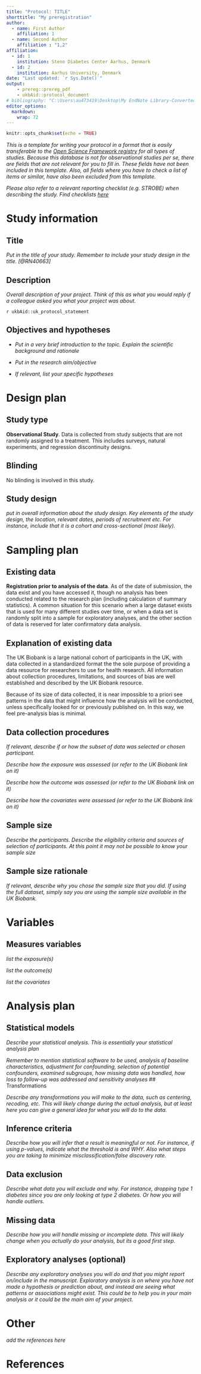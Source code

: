 ```yaml
---
title: "Protocol: TITLE"
shorttitle: "My preregistration"
author: 
  - name: First Author
    affiliation: 1
  - name: Second Author
    affiliation : "1,2"
affiliation:
  - id: 1
    institution: Steno Diabetes Center Aarhus, Denmark
  - id: 2
    institution: Aarhus University, Denmark
date: "Last updated: `r Sys.Date()`"
output: 
    - prereg::prereg_pdf
    - ukbAid::protocol_document
# bibliography: "C:\Users\au473419\Desktop\My EndNote Library-Converted Copy.bib"
editor_options: 
  markdown: 
    wrap: 72
---
```


```r
knitr::opts_chunk$set(echo = TRUE)
```

*This is a template for writing your protocol in a format that is easily
transferable to the [Open Science Framework registry](https://osf.io/)
for all types of studies. Because this database is not for observational
studies per se, there are fields that are not relevant for you to fill
in. These fields have not been included in this template. Also, all
fields where you have to check a list of items or similar, have also
been excluded from this template.*

*Please also refer to a relevant reporting checklist (e.g. STROBE) when
describing the study. Find checklists
[here](https://www.equator-network.org/)*

# Study information

## Title

*Put in the title of your study. Remember to include your study design
in the title. [@RN40663]*

## Description

*Overall description of your project. Think of this as what you would
reply if a colleague asked you what your project was about.*

<!-- NOTE: Keep the inline R code below. This inserts the standard UKB statement. -->

`r ukbAid::uk_protocol_statement`

## Objectives and hypotheses

-   *Put in a very brief introduction to the topic. Explain the
    scientific background and rationale*

-   *Put in the research aim/objective*

-   *If relevant, list your specific hypotheses*

# Design plan

## Study type

<!-- Note: Leave the below text here. -->

**Observational Study**. Data is collected from study subjects that are
not randomly assigned to a treatment. This includes surveys, natural
experiments, and regression discontinuity designs.

## Blinding

<!-- Note: Leave the below text here. -->

No blinding is involved in this study.

## Study design

```{=html}
<!-- Describe your study design. Typical study designs for observation studies include cohort, cross sectional, and case-control studies.

This question has a variety of possible answers. The key is for a researcher to be as detailed as is necessary given the specifics of their design. Be careful to determine if every parameter has been specified in the description of the study design. There may be some overlap between this question and the following questions. That is OK, as long as sufficient detail is given in one of the areas to provide all of the requested information.-->
```
*put in overall information about the study design. Key elements of the
study design, the location, relevant dates, periods of recruitment etc.
For instance, include that it is a cohort and cross-sectional (most
likely).*

# Sampling plan

## Existing data

<!-- Note: Leave the below text here. -->

**Registration prior to analysis of the data**. As of the date of
submission, the data exist and you have accessed it, though no analysis
has been conducted related to the research plan (including calculation
of summary statistics). A common situation for this scenario when a
large dataset exists that is used for many different studies over time,
or when a data set is randomly split into a sample for exploratory
analyses, and the other section of data is reserved for later
confirmatory data analysis.

## Explanation of existing data

<!-- Note: Leave the below text here. -->

The UK Biobank is a large national cohort of participants in the UK,
with data collected in a standardized format the the sole purpose of
providing a data resource for researchers to use for health research.
All information about collection procedures, limitations, and sources of
bias are well established and described by the UK Biobank resource.

Because of its size of data collected, it is near impossible to a priori
see patterns in the data that might influence how the analysis will be
conducted, unless specifically looked for or previously published on. In
this way, we feel pre-analysis bias is minimal.

## Data collection procedures

*If relevant, describe if or how the subset of data was selected or
chosen participant.*

*Describe how the exposure was assessed (or refer to the UK Biobank link
on it)*

*Describe how the outcome was assessed (or refer to the UK Biobank link
on it)*

*Describe how the covariates were assessed (or refer to the UK Biobank
link on it)*

## Sample size

*Describe the participants. Describe the eligibility criteria and
sources of selection of participants. At this point it may not be
possible to know your sample size*

## Sample size rationale

*If relevant, describe why you chose the sample size that you did. If
using the full dataset, simply say you are using the sample size
available in the UK Biobank.*

# Variables

## Measures variables

*list the exposure(s)*

*list the outcome(s)*

*list the covariates*

# Analysis plan

## Statistical models

*Describe your statistical analysis. This is essentially your
statistical analysis plan*

*Remember to mention statistical software to be used, analysis of
baseline characteristics, adjustment for confounding, selection of
potential confounders, examined subgroups, how missing data was handled,
how loss to follow-up was addressed and sensitivity analyses* \##
Transformations

*Describe any transformations you will make to the data, such as
centering, recoding, etc. This will likely change during the actual
analysis, but at least here you can give a general idea for what you
will do to the data.*

## Inference criteria

*Describe how you will infer that a result is meaningful or not. For
instance, if using p-values, indicate what the threshold is and WHY.
Also what steps you are taking to minimize misclassification/false
discovery rate.*

## Data exclusion

*Describe what data you will exclude and why. For instance, dropping
type 1 diabetes since you are only looking at type 2 diabetes. Or how
you will handle outliers.*

## Missing data

*Describe how you will handle missing or incomplete data. This will
likely change when you actually do your analysis, but its a good first
step.*

## Exploratory analyses (optional)

*Describe any exploratory analyses you will do and that you might report
on/include in the manuscript. Exploratory analysis is on where you have
not made a hypothesis or prediction about, and instead are seeing what
patterns or associations might exist. This could be to help you in your
main analysis or it could be the main aim of your project.*

# Other

*add the references here*

# References

